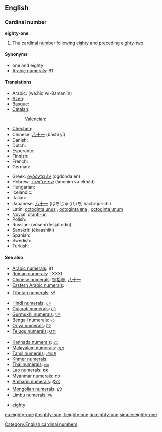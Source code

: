 ==English==

===Cardinal number===
'''eighty-one'''

# The [[cardinal]] [[number]] following [[eighty]] and preceding [[eighty-two]].

====Synonyms====
* one and eighty
* [[w:Arabic numerals|Arabic numerals]]: 81

====Translations====
{{trans-top|81}}
* Arabic: {{t|ar|واحد وثمانين}} (wá:ħid wi-θamaní:n)
* [[Azeri]]: {{t|az|səksən bir}}
* [[Basque]]: {{t|eu|laurogeita bat}}
* [[Catalan]]: {{t+|ca|vuitanta-un}}
*: [[Valencian]]: {{t+|ca|huitanta-un}}
* [[Chechen]]: {{tø|ce|дезткъе цхьаъ|tr=deztqhe cxha’}}
* Chinese: [[八十一]] (bāshí yī)
* Danish: {{t-|da|enogfirs}}
* Dutch: {{t|nl|eenentachtig}}
* Esperanto: {{t-|eo|okdek unu|xs=Esperanto}}
* Finnish: {{t-|fi|kahdeksankymmentäyksi}}
* French: {{t+|fr|quatre-vingt-un}}
* German: {{t|de|einundachtzig}}
{{trans-mid}}
* Greek: [[ογδόντα έν]] (ogdónda én)
* Hebrew: [[שמנים־ואחד]] (šmoním və-ekhád)
* Hungarian: {{t+|hu|nyolcvanegy}}
* Icelandic: {{t|is|áttatíu og einn|m}}
* Italian: {{t+|it|ottantuno}}
* Japanese: [[八十一]] (はちじゅういち, hachi-jū-ichí)
* Latin: [[octoginta unus]] {{m}}, [[octoginta una]] {{f}}, [[octoginta unum]] {{n}}
* [[Novial]]: [[otanti-un]]
* Polish: {{t|pl|osiemdziesiąt jeden}}
* Russian: {{t|ru|восемьдесят один}} (vósem’desjat odín)
* Sanskrit: (ékaashiiti)
* Spanish: {{t|es|ochenta y uno}}
* Swedish: {{t-|sv|åttioett}}
* Turkish: {{t|tr|seksen bir}}
{{trans-bottom}}

====See also====
{{rel-top|Symbols for eighty-one in various numeral systems}}
* [[w:Arabic numerals|Arabic numerals]]: 81
* [[w:Roman numerals|Roman numerals]]: LXXXI
* [[w:Chinese numerals|Chinese numerals]]: [[捌]][[拾]][[壹]], [[八]][[十]][[一]]
* [[w:Eastern Arabic numerals|Eastern Arabic numerals]]: {{Arab|[[٨١]]}}
* [[w:Indian numerals|Tibetan numerals]]: [[༨༡]]
* [[w:Indian numerals|Hindi numerals]]: [[८१]]
* [[w:Indian numerals|Gujarati numerals]]: [[૮૧]]
* [[w:Indian numerals|Gurmukhi numerals]]: [[੮੧]]
* [[w:Indian numerals|Bengali numerals]]: [[৮১]]
* [[w:Indian numerals|Oriya numerals]]: [[୮୧]]
* [[w:Indian numerals|Telugu numerals]]: [[౮౧]]
{{rel-mid}}
* [[w:Indian numerals|Kannada numerals]]: [[೮೧]]
* [[w:Indian numerals|Malayalam numerals]]: [[൮൧]]
* [[w:Indian numerals|Tamil numerals]]: [[௮௰௧]]
* [[w:Khmer script|Khmer numerals]]: {{Khmr|[[៨១]]}}
* [[w:Thai numerals|Thai numerals]]: [[๘๑]]
* [[w:Lao alphabet|Lao numerals]]: [[໘໑]]
* [[w:Burmese alphabet|Myanmar numerals]]: [[၈၁]]
* [[w:Amharic language|Amharic numerals]]: [[፰፲፩]]
* [[w:Mongolian alphabet|Mongolian numerals]]: [[᠘᠑]]
* [[w:Limbu language|Limbu numerals]]: [[᥎᥇]]
{{rel-bottom}}
* [[eighty]]

[[Category:English cardinal numbers]]

[[eu:eighty-one]]
[[it:eighty-one]]
[[lt:eighty-one]]
[[hu:eighty-one]]
[[simple:eighty-one]]